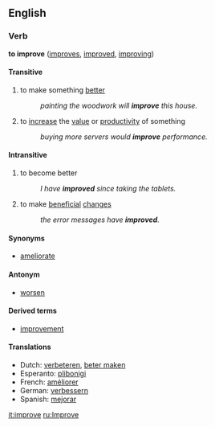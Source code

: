 ==English==
===Verb===
'''to improve''' ([[improves]], [[improved]], [[improving]])

====Transitive====
# to make something [[better]]
#:''painting the woodwork will '''improve''' this house.''
# to [[increase]] the [[value]] or [[productivity]] of something
#:''buying more servers would '''improve''' performance.''

====Intransitive====
# to become better
#:''I have '''improved''' since taking the tablets.''
# to make [[beneficial]] [[change]]s
#:''the error messages have '''improved'''.''

====Synonyms====
* [[ameliorate]]

====Antonym====
* [[worsen]]

====Derived terms====
*[[improvement]]

====Translations====
*Dutch: [[verbeteren]], [[beter maken]]
*Esperanto: [[plibonigi]]
*French: [[améliorer]]
*German: [[verbessern]]
*Spanish: [[mejorar]]

[[it:improve]]
[[ru:Improve]]